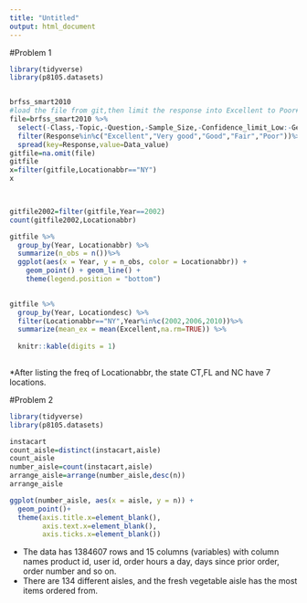 ```yaml
---
title: "Untitled"
output: html_document
---
```


#Problem 1  
```r

library(tidyverse)
library(p8105.datasets)


brfss_smart2010
#load the file from git,then limit the response into Excellent to Poor#
file=brfss_smart2010 %>%
  select(-Class,-Topic,-Question,-Sample_Size,-Confidence_limit_Low:-GeoLocation)%>%
  filter(Response%in%c("Excellent","Very good","Good","Fair","Poor"))%>%
  spread(key=Response,value=Data_value)
gitfile=na.omit(file)
gitfile
x=filter(gitfile,Locationabbr=="NY")
x

  

gitfile2002=filter(gitfile,Year==2002)
count(gitfile2002,Locationabbr)

gitfile %>%
  group_by(Year, Locationabbr) %>%
  summarize(n_obs = n())%>%
  ggplot(aes(x = Year, y = n_obs, color = Locationabbr)) + 
    geom_point() + geom_line() + 
    theme(legend.position = "bottom")

  
gitfile %>%
  group_by(Year, Locationdesc) %>%
  filter(Locationabbr=="NY",Year%in%c(2002,2006,2010))%>%
  summarize(mean_ex = mean(Excellent,na.rm=TRUE)) %>% 
  
  knitr::kable(digits = 1)
             
```
*After listing the freq of Locationabbr, the state CT,FL and NC have 7 locations.


#Problem 2
```r
library(tidyverse)
library(p8105.datasets)

instacart
count_aisle=distinct(instacart,aisle)
count_aisle
number_aisle=count(instacart,aisle)
arrange_aisle=arrange(number_aisle,desc(n))
arrange_aisle

ggplot(number_aisle, aes(x = aisle, y = n)) + 
  geom_point()+
  theme(axis.title.x=element_blank(),
        axis.text.x=element_blank(),
        axis.ticks.x=element_blank())


```
* The data has 1384607 rows and 15 columns (variables) with column names product id, user id, order hours a day, days since prior order, order number and so on. 
* There are 134 different aisles, and the fresh vegetable aisle has the most items ordered from. 

